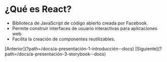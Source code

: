 
<Meta title="A. Presentación/2. React" />

<div class="intro">
  <h1>¿Qué es React?</h1>
  <ul class="list">
    <li>Biblioteca de JavaScript de código abierto creada por Facebook.</li>
    <li>Permite construir interfaces de usuario interactivas para aplicaciones web.</li>
    <li>Facilita la creación de componentes reutilizables.</li>
  </ul>
</div>
  [Anterior](?path=/docs/a-presentación-1-introducción--docs)
  [Siguiente](?path=/docs/a-presentación-3-storybook--docs)

<style>
  {`
  .intro {
    height: 100%;
    display: flex;
    flex-direction: column;
    justify-content: center;
    align-items: center;
    gap: 20px;
  }

  .list {
    list-style-type: none;
    padding: 0;
    display: flex;
    flex-direction: column;
    gap: 20px;
  }

  .list li {
    font-size: 24px;
  }
`}
</style>
